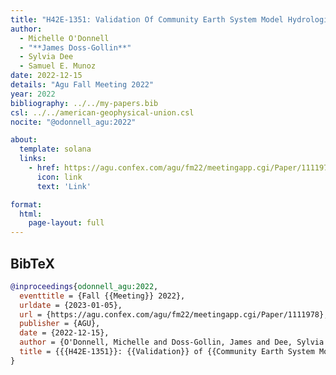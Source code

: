 ```yaml
---
title: "H42E-1351: Validation Of Community Earth System Model Hydrologic Variables Over The Mississippi River System To Understand Long Term Hydrometerologic Changes"
author:
  - Michelle O'Donnell
  - "**James Doss-Gollin**"
  - Sylvia Dee
  - Samuel E. Munoz
date: 2022-12-15
details: "Agu Fall Meeting 2022"
year: 2022
bibliography: ../../my-papers.bib
csl: ../../american-geophysical-union.csl
nocite: "@odonnell_agu:2022"

about:
  template: solana
  links:
    - href: https://agu.confex.com/agu/fm22/meetingapp.cgi/Paper/1111978
      icon: link
      text: 'Link'

format:
  html:
    page-layout: full
---
```


## BibTeX

```bibtex
@inproceedings{odonnell_agu:2022,
  eventtitle = {Fall {{Meeting}} 2022},
  urldate = {2023-01-05},
  url = {https://agu.confex.com/agu/fm22/meetingapp.cgi/Paper/1111978},
  publisher = {AGU},
  date = {2022-12-15},
  author = {O'Donnell, Michelle and Doss-Gollin, James and Dee, Sylvia and Munoz, Samuel E.},
  title = {{{H42E-1351}}: {{Validation}} of {{Community Earth System Model Hydrologic Variables Over}} the {{Mississippi River System To Understand Long Term Hydrometerologic Changes}}},
}
```